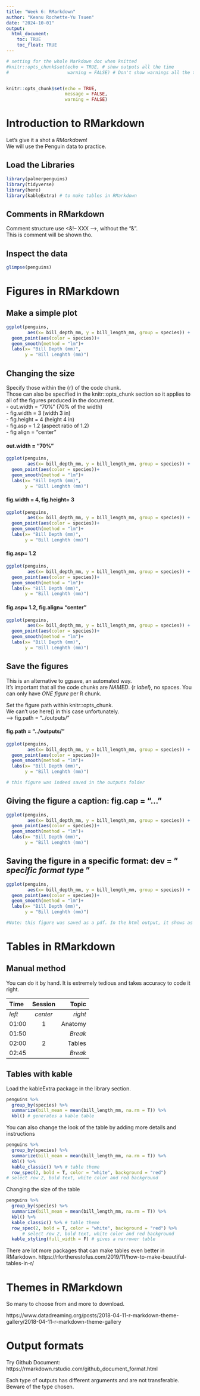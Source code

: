 ```yaml
---
title: "Week 6: RMarkdown"
author: "Keanu Rochette-Yu Tsuen"
date: "2024-10-01"
output: 
  html_document:
    toc: TRUE
    toc_float: TRUE
---
```


```r
# setting for the whole Markdown doc when knitted
#knitr::opts_chunk$set(echo = TRUE, # show outputs all the time
#                      warning = FALSE) # Don't show warnings all the time 


knitr::opts_chunk$set(echo = TRUE, 
                      message = FALSE,
                      warning = FALSE)
```

# Introduction to RMarkdown

Let's give it a shot a *RMarkdown*!\
We will use the Penguin data to practice.

## Load the Libraries
```r
library(palmerpenguins)
library(tidyverse)
library(here)
library(kableExtra) # to make tables in RMarkdown
```

## Comments in RMarkdown 
Comment structure use <&!-- XXX -->, without the "&".  
<!-- This becomes a comment and will not be displayed after knitting -->
This is comment will be shown tho.

## Inspect the data
```r
glimpse(penguins)
```
# Figures in RMarkdown

## Make a simple plot
```r
ggplot(penguins,
        aes(x= bill_depth_mm, y = bill_length_mm, group = species)) +
  geom_point(aes(color = species))+ 
  geom_smooth(method = "lm")+
  labs(x= "Bill Depth (mm)",
       y = "Bill Lenghth (mm)")
```

## Changing the size
Specify those within the {r} of the code chunk.  
Those can also be specified in the knitr::opts_chunk section so it applies to all of the figures produced in the document.   
- out.width = "70%" (70% of the width)   
- fig.width = 3 (width 3 in)   
- fig.height = 4 (height 4 in)   
- fig.asp = 1.2 (aspect ratio of 1.2)  
- fig align = "center"   

#### out.width = "70%"
```r
ggplot(penguins,
        aes(x= bill_depth_mm, y = bill_length_mm, group = species)) +
  geom_point(aes(color = species))+ 
  geom_smooth(method = "lm")+
  labs(x= "Bill Depth (mm)",
       y = "Bill Lenghth (mm)")
```

#### fig.width = 4, fig.height= 3
```r

ggplot(penguins,
        aes(x= bill_depth_mm, y = bill_length_mm, group = species)) +
  geom_point(aes(color = species))+ 
  geom_smooth(method = "lm")+
  labs(x= "Bill Depth (mm)",
       y = "Bill Lenghth (mm)")
```

#### fig.asp= 1.2
```r

ggplot(penguins,
        aes(x= bill_depth_mm, y = bill_length_mm, group = species)) +
  geom_point(aes(color = species))+ 
  geom_smooth(method = "lm")+
  labs(x= "Bill Depth (mm)",
       y = "Bill Lenghth (mm)")
```

#### fig.asp= 1.2, fig.align= "center"
```r

ggplot(penguins,
        aes(x= bill_depth_mm, y = bill_length_mm, group = species)) +
  geom_point(aes(color = species))+ 
  geom_smooth(method = "lm")+
  labs(x= "Bill Depth (mm)",
       y = "Bill Lenghth (mm)")
```

## Save the figures
This is an alternative to ggsave, an automated way.  
It's important that all the code chunks are *NAMED*. {r _label_}, no spaces.
You can only have *ONE figure* per R chunk.  

Set the figure path within knitr::opts_chunk.  
We can't use here() in this case unfortunately.    
--> fig.path = "../outputs/"

#### fig.path = "../outputs/"
```r

ggplot(penguins,
        aes(x= bill_depth_mm, y = bill_length_mm, group = species)) +
  geom_point(aes(color = species))+ 
  geom_smooth(method = "lm")+
  labs(x= "Bill Depth (mm)",
       y = "Bill Lenghth (mm)")

# this figure was indeed saved in the outputs folder
```

## Giving the figure a caption: fig.cap = "..."
```r

ggplot(penguins,
        aes(x= bill_depth_mm, y = bill_length_mm, group = species)) +
  geom_point(aes(color = species))+ 
  geom_smooth(method = "lm")+
  labs(x= "Bill Depth (mm)",
       y = "Bill Lenghth (mm)")
```

## Saving the figure in a specific format: dev = " _specific format type_ "
```r

ggplot(penguins,
        aes(x= bill_depth_mm, y = bill_length_mm, group = species)) +
  geom_point(aes(color = species))+ 
  geom_smooth(method = "lm")+
  labs(x= "Bill Depth (mm)",
       y = "Bill Lenghth (mm)")

#Note: this figure was saved as a pdf. In the html output, it shows as a scrolling figure
```

# Tables in RMarkdown
## Manual method
You can do it by hand. It is extremely tedious and takes accuracy to code it right.    

| Time  | Session | Topic    |  
|:------|:-------:|---------:|  
| _left_ | _center_| _right_ |  
| 01:00  | 1       | Anatomy |  
| 01:50  |         | *Break* |  
| 02:00  | 2       | Tables  |  
| 02:45  |         | *Break* |  

<!-- ":" shows how to the justify the column-->


## Tables with kable
Load the kableExtra package in the library section. 

```r
penguins %>%  
  group_by(species) %>% 
  summarize(bill_mean = mean(bill_length_mm, na.rm = T)) %>% 
  kbl() # generates a kable table
```


You can also change the look of the table by adding more details and instructions
```r
penguins %>%  
  group_by(species) %>% 
  summarize(bill_mean = mean(bill_length_mm, na.rm = T)) %>% 
  kbl() %>% 
  kable_classic() %>% # table theme
  row_spec(2, bold = T, color = "white", background = "red")
# select row 2, bold text, white color and red background
```


Changing the size of the table  
```r
penguins %>%  
  group_by(species) %>% 
  summarize(bill_mean = mean(bill_length_mm, na.rm = T)) %>% 
  kbl() %>% 
  kable_classic() %>% # table theme
  row_spec(2, bold = T, color = "white", background = "red") %>% 
      # select row 2, bold text, white color and red background
  kable_styling(full_width = F) # gives a narrower table
```

There are lot more packages that can make tables even better in RMarkdown. 
https://rfortherestofus.com/2019/11/how-to-make-beautiful-tables-in-r/


# Themes in RMarkdown
So many to choose from and more to download.

https://www.datadreaming.org/posts/2018-04-11-r-markdown-theme-gallery/2018-04-11-r-markdown-theme-gallery

# Output formats 
Try Github Document: https://rmarkdown.rstudio.com/github_document_format.html

Each type of outputs has different arguments and are not transferable. 
Beware of the type chosen.





